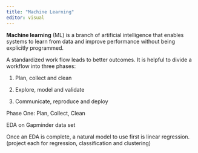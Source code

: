 ```yaml
---
title: "Machine Learning"
editor: visual
---
```


**Machine learning** (ML) is a branch of artificial intelligence that enables systems to learn from data and improve performance without being explicitly programmed.

A standardized work flow leads to better outcomes. It is helpful to divide a workflow into three phases:

1.  Plan, collect and clean

2.  Explore, model and validate

3.  Communicate, reproduce and deploy

Phase One: Plan, Collect, Clean

EDA on Gapminder data set

Once an EDA is complete, a natural model to use first is linear regression. (project each for regression, classification and clustering)
